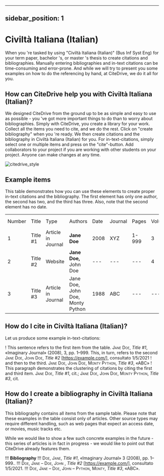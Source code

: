 
---
sidebar_position: 1
---

# Civiltà Italiana (Italian)

When you 're tasked by using "Civiltà Italiana (Italian)" (Bus Inf Syst Eng) for your term paper, bachelor 's, or master 's thesis to create citations and bibliographies.
Manually entering bibliographies and in-text citations can be time-consuming and error-prone. And while we will try to present you some examples on how to do the referencing by hand, at CiteDrive, we do it all for you.

<!---
## About  Civiltà Italiana (Italian)

* Title: Civiltà Italiana (Italian)
* Short Title (Id): Bus Inf Syst Eng)
* Authors: Civiltà Italiana (Italian)
* Download: Civiltà Italiana (Italian)
 --->

## How can CiteDrive help you with Civiltà Italiana (Italian)?

We designed CiteDrive from the ground up to be as simple and easy to use as possible - you 've got more important things to do than to worry about bibliographies. Simply with CiteDrive, you create a library for your work. Collect all the items you need to cite, and we do the rest. Click on "create bibliography" when you 're ready. We then create citations and the bibliography in Civiltà Italiana (Italian) for you. For in-text-citations, simply select one or multiple items and press on the "cite"-button. Add collaborators to your project if you are working with other students on your project. Anyone can make changes at any time.


![citedrive_style](images/civilta-italiana-italian.svg "Choose Civiltà Italiana (Italian) in the CiteDrive App")


## Example items

This table demonstrates how you can use these elements to create proper in-text citations and the bibliography. The first element has only one author, the second has two, and the third has three. Also, note that the second element has no date.


<table>
  <tr>
   <td>Number
   </td>
   <td>Title
   </td>
   <td>Type
   </td>
   <td>Authors
   </td>
   <td>Date
   </td>
   <td>Journal
   </td>
   <td>Pages
   </td>
   <td>Volume
   </td>
   <td>Issue
   </td>
   <td>Access Date
   </td>
  </tr>
  <tr>
   <td>1
   </td>
   <td>Title #1
   </td>
   <td>Article in Journal
   </td>
   <td><strong>Jane Doe</strong>
   </td>
   <td>2008
   </td>
   <td>XYZ
   </td>
   <td>1-999
   </td>
   <td>3
   </td>
   <td>2
   </td>
   <td>--
   </td>
  </tr>
  <tr>
   <td>
2
   </td>
   <td>Title #2
   </td>
   <td>Website
   </td>
   <td><strong>Jane Doe, </strong>John Doe
   </td>
   <td>---
   </td>
   <td>---
   </td>
   <td>---
   </td>
   <td>4
   </td>
   <td>---
   </td>
   <td>2020-05-01
   </td>
  </tr>
  <tr>
   <td>3
   </td>
   <td>Title #3
   </td>
   <td>Article in Journal
   </td>
   <td>Jane Doe, John Doe, Monty Python
   </td>
   <td>1988
   </td>
   <td>ABC
   </td>
   <td>---
   </td>
   <td>---
   </td>
   <td>16
   </td>
   <td>---
   </td>
  </tr>
</table>



## How do I cite in  Civiltà Italiana (Italian)?

Let us produce some example in-text-citations:

! This sentence refers to the first item from the table. <span style="font-variant:small-caps;">Jane Doe</span>, <i>Title #1</i>, «Imaginary Journal» (2008), 3, pp. 1–999. This, in turn, refers to the second <span style="font-variant:small-caps;">Jane Doe, John  Doe</span>, <i>Title #2</i> [https://example.com/], consultato 1/5/2021
! and then to the third.  <span style="font-variant:small-caps;">Jane Doe, John Doe, Monty Python</span>, <i>Title #3</i>, «ABC»
! This paragraph demonstrates the clustering of citations by citing the first and third item. <span style="font-variant:small-caps;">Jane Doe</span>, <i>Title #1</i>, cit.; <span style="font-variant:small-caps;">Jane Doe, John Doe, Monty Python</span>, <i>Title #3</i>, cit.



## How do I create a bibliography in Civiltà Italiana (Italian)?

This bibliography contains all items from the sample table. Please note that these examples in the table consist only of articles. Other source types may require different handling, such as web pages that expect an access date, or movies, music tracks etc.

While we would like to show a few such concrete examples in the future - this series of articles is in fact in progress - we would like to point out that CiteDrive already features them.


!!! **Bibliography**
!!! <span style="font-variant:small-caps;">Doe, Jane</span>, <i>Title #1</i>, «Imaginary Journal» 3 (2008), pp. 1–999..
!!! <span style="font-variant:small-caps;">Doe, Jane – Doe, John </span>, <i>Title #2</i> [https://example.com/], consultato 1/5/2021.
!!! <span style="font-variant:small-caps;">Doe, Jane – Doe, John – Python, Monty</span>, <i>Title #3</i>, «ABC».


```
        